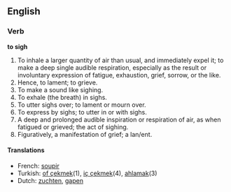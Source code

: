 ==English==

===Verb===

'''to sigh'''

#To inhale a larger quantity of air than usual, and immediately expel it; to make a deep single audible respiration, especially as the result or involuntary expression of fatigue, exhaustion, grief, sorrow, or the like.
#Hence, to lament; to grieve.
#To make a sound like sighing.
#To exhale (the breath) in sighs.
#To utter sighs over; to lament or mourn over.
#To express by sighs; to utter in or with sighs.
#A deep and prolonged audible inspiration or respiration of air, as when fatigued or grieved; the act of sighing.
#Figuratively, a manifestation of grief; a lan/ent.

====Translations====
*French: [[soupir]]
*Turkish: [[of çekmek]](1), [[iç çekmek]](4), [[ahlamak]](3)
*Dutch: [[zuchten]], [[gapen]]